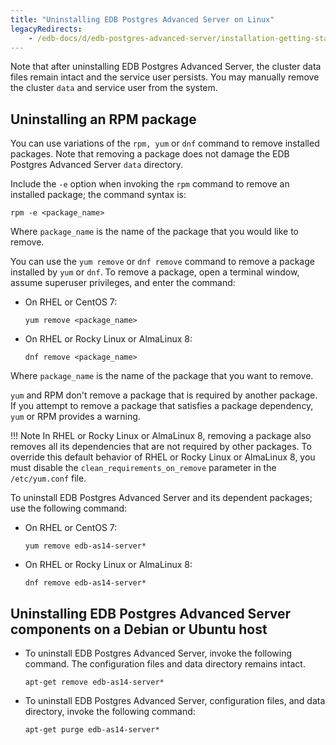 ```yaml
---
title: "Uninstalling EDB Postgres Advanced Server on Linux"
legacyRedirects:
    - /edb-docs/d/edb-postgres-advanced-server/installation-getting-started/installation-guide/9.6/EDB_Postgres_Advanced_Server_Installation_Guide.1.77.html
---
```


<div id="uninstalling_advanced_server" class="registered_link"></div>

Note that after uninstalling EDB Postgres Advanced Server, the cluster data files remain intact and the service user persists. You may manually remove the cluster `data` and service user from the system.

## Uninstalling an RPM package

You can use variations of the `rpm, yum` or `dnf` command to remove installed packages. Note that removing a package does not damage the EDB Postgres Advanced Server `data` directory.

Include the `-e` option when invoking the `rpm` command to remove an installed package; the command syntax is:

```text
rpm -e <package_name>
```

Where `package_name` is the name of the package that you would like to remove.

You can use the `yum remove` or `dnf remove` command to remove a package installed by `yum` or `dnf`. To remove a package, open a terminal window, assume superuser privileges, and enter the command:

-   On RHEL or CentOS 7:

    ```text
    yum remove <package_name>
    ```

-   On RHEL or Rocky Linux or AlmaLinux 8:

    ```text
    dnf remove <package_name>
    ```

Where `package_name` is the name of the package that you want to remove.

`yum` and RPM don't remove a package that is required by another package. If you attempt to remove a package that satisfies a package dependency, `yum` or RPM provides a warning.

!!! Note
    In RHEL or Rocky Linux or AlmaLinux 8, removing a package also removes all its dependencies that are not required by other packages. To override this default behavior of RHEL or Rocky Linux or AlmaLinux 8, you must disable the `clean_requirements_on_remove` parameter in the `/etc/yum.conf` file.

To uninstall EDB Postgres Advanced Server and its dependent packages; use the following command:

-   On RHEL or CentOS 7:

    ```text
    yum remove edb-as14-server*
    ```

-   On RHEL or Rocky Linux or AlmaLinux 8:

    ```text
    dnf remove edb-as14-server*
    ```

## Uninstalling EDB Postgres Advanced Server components on a Debian or Ubuntu host

-   To uninstall EDB Postgres Advanced Server, invoke the following command. The configuration files and data directory remains intact.

    ```text
    apt-get remove edb-as14-server*
    ```

-   To uninstall EDB Postgres Advanced Server, configuration files, and data directory, invoke the following command:

    ```text
    apt-get purge edb-as14-server*
    ```

